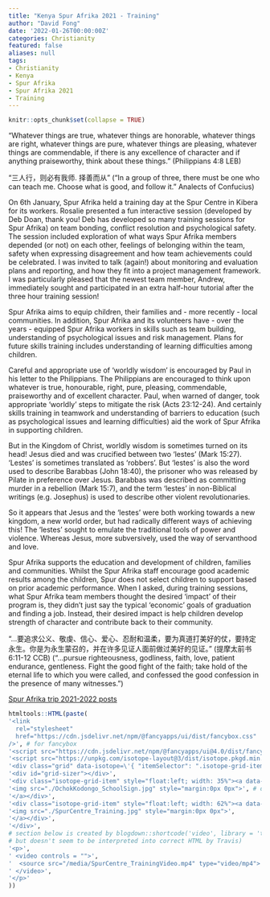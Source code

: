 ```yaml
---
title: "Kenya Spur Afrika 2021 - Training"
author: "David Fong"
date: '2022-01-26T00:00:00Z'
categories: Christianity
featured: false
aliases: null
tags:
- Christianity
- Kenya
- Spur Afrika
- Spur Afrika 2021
- Training
---
```


```r
knitr::opts_chunk$set(collapse = TRUE)
```

"Whatever things are true, whatever things are honorable, whatever things are right, whatever things are pure, whatever things are pleasing, whatever things are commendable, if there is any excellence of character and if anything praiseworthy, think about these things." (Philippians 4:8 LEB)

"三人行，则必有我师. 择善而从" ("In a group of three, there must be one who can teach me. Choose what is good, and follow it." Analects of Confucius)

On 6th January, Spur Afrika held a training day at the Spur Centre in Kibera for its workers. Rosalie presented a fun interactive session (developed by Deb Doan, thank you!  Deb has developed so many training sessions for Spur Afrika) on team bonding, conflict resolution and psychological safety. The session included exploration of what ways Spur Afrika members depended (or not) on each other, feelings of belonging within the team, safety when expressing disagreement and how team achievements could be celebrated. I was invited to talk (again!) about monitoring and evaluation plans and reporting, and how they fit into a project management framework. I was particularly pleased that the newest team member, Andrew, immediately sought and participated in an extra half-hour tutorial after the three hour training session!

Spur Afrika aims to equip children, their families and - more recently - local communities. In addition, Spur Afrika and its volunteers have - over the years - equipped Spur Afrika workers in skills such as team building, understanding of psychological issues and risk management. Plans for future skills training includes understanding of learning difficulties among children.

Careful and appropriate use of 'worldly wisdom' is encouraged by Paul in his letter to the Philippians. The Philippians are encouraged to think upon whatever is true, honourable, right, pure, pleasing, commendable, praiseworthy and of excellent character. Paul, when warned of danger, took appropriate 'worldly' steps to mitigate the risk (Acts 23:12-24). And certainly skills training in teamwork and understanding of barriers to education (such as psychological issues and learning difficulties) aid the work of Spur Afrika in supporting children.

But in the Kingdom of Christ, worldly wisdom is sometimes turned on its head! Jesus died and was crucified between two 'lestes' (Mark 15:27). 'Lestes' is sometimes translated as 'robbers'. But 'lestes' is also the word used to describe Barabbas (John 18:40), the prisoner who was released by Pilate in preference over Jesus. Barabbas was described as committing murder in a rebellion (Mark 15:7), and the term 'lestes' in non-Biblical writings (e.g. Josephus) is used to describe other violent revolutionaries.

So it appears that Jesus and the 'lestes'  were both working towards a new kingdom, a new world order, but had radically different ways of achieving this! The 'lestes' sought to emulate the traditional tools of power and violence. Whereas Jesus, more subversively, used the way of servanthood and love.

Spur Afrika supports the education and development of children, families and communities. Whilst the Spur Afrika staff encourage good academic results among the children, Spur does not select children to support based on prior academic performance. When I asked, during training sessions, what Spur Afrika team members thought the desired 'impact' of their program is, they didn't just say the typical 'economic' goals of graduation and finding a job. Instead, their desired impact is help children develop strength of character and contribute back to their community.

"...要追求公义、敬虔、信心、爱心、忍耐和温柔，要为真道打美好的仗，要持定永生。你是为永生蒙召的，并在许多见证人面前做过美好的见证。" (提摩太前书 6:11-12 CCB) ("...pursue righteousness, godliness, faith, love, patient endurance, gentleness. Fight the good fight of the faith; take hold of the eternal life to which you were called, and confessed the good confession in the presence of many witnesses.")

[Spur Afrika trip 2021-2022 posts](/spurafrika2021/)

```r
htmltools::HTML(paste(
'<link
  rel="stylesheet"
  href="https://cdn.jsdelivr.net/npm/@fancyapps/ui/dist/fancybox.css"
/>', # for fancybox
'<script src="https://cdn.jsdelivr.net/npm/@fancyapps/ui@4.0/dist/fancybox.umd.js"></script>', # for fancybox
'<script src="https://unpkg.com/isotope-layout@3/dist/isotope.pkgd.min.js"></script>', # for isotope
'<div class="grid" data-isotope=\'{ "itemSelector": ".isotope-grid-item", "masonry": "{\"columnWidth\": \".grid-sizer\"}", "percentPosition": "true", "gutter": 0}\' >',
'<div id="grid-sizer"></div>',
'<div class="isotope-grid-item" style="float:left; width: 35%"><a data-fancybox="gallery" href="./OchokKodongo_SchoolSign.jpg">',
'<img src="./OchokKodongo_SchoolSign.jpg" style="margin:0px 0px">', # default CSS top/bottom margin is not zero
'</a></div>',
'<div class="isotope-grid-item" style="float:left; width: 62%"><a data-fancybox="gallery" href="./SpurCentre_Training.jpg">',
'<img src="./SpurCentre_Training.jpg" style="margin:0px 0px">',
'</a></div>',
'</div>',
# section below is created by blogdown::shortcode('video', library = 'true', src = 'SpurCentre_TrainingVideo.mp4', controls = 'yes')
# but doesn't seem to be interpreted into correct HTML by Travis)
'<p>',
' <video controls = "">',
'  <source src="/media/SpurCentre_TrainingVideo.mp4" type="video/mp4">',
' </video>',
'</p>'
))
```
